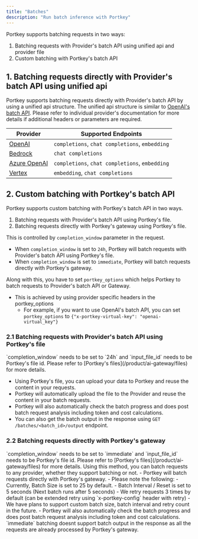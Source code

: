 ```yaml
---
title: "Batches"
description: "Run batch inference with Portkey"
---
```


Portkey supports batching requests in two ways:

1. Batching requests with Provider's batch API using unified api and provider file
2. Custom batching with Portkey's batch API

## 1. Batching requests directly with Provider's batch API using unified api

Portkey supports batching requests directly with Provider's batch API by using a unified api structure.
The unified api structure is similar to [OpenAI's batch API](https://platform.openai.com/docs/guides/batch).
Please refer to individual provider's documentation for more details if additional headers or parameters are required.

| Provider       | Supported Endpoints                          |
|---------------|-------------------------------------------|
| [OpenAI](/integrations/llms/openai/batches) | `completions`, `chat completions`, `embedding` |
| [Bedrock](/integrations/llms/bedrock/batches) | `chat completions` |
| [Azure OpenAI](/integrations/llms/azure-openai/batches) | `completions`, `chat completions`, `embedding` |
| [Vertex](/integrations/llms/vertex-ai) | `embedding`, `chat completions` |



## 2. Custom batching with Portkey's batch API

Portkey supports custom batching with Portkey's batch API in two ways.
1. Batching requests with Provider's batch API using Portkey's file.
2. Batching requests directly with Portkey's gateway using Portkey's file.

This is controlled by `completion_window` parameter in the request.
- When `completion_window` is set to `24h`, Portkey will batch requests with Provider's batch API using Portkey's file.
- When `completion_window` is set to `immediate`, Portkey will batch requests directly with Portkey's gateway.

Along with this, you have to set `portkey_options` which helps Portkey to batch requests to Provider's batch API or Gateway.
- This is achieved by using provider specific headers in the portkey_options
    - For example, if you want to use OpenAI's batch API, you can set `portkey_options` to `{"x-portkey-virtual-key": "openai-virtual_key"}`

### 2.1 Batching requests with Provider's batch API using Portkey's file
<Info>
`completion_window` needs to be set to `24h` and `input_file_id` needs to be Portkey's file id. Please refer to [Portkey's files](/product/ai-gateway/files) for more details.
</Info>

- Using Portkey's file, you can upload your data to Portkey and reuse the content in your requests.
- Portkey will automatically upload the file to the Provider and reuse the content in your batch requests.
- Portkey will also automatically check the batch progress and does post batch request analysis including token and cost calculations.
- You can also get the batch output in the response using `GET /batches/<batch_id>/output` endpoint.

### 2.2 Batching requests directly with Portkey's gateway
<Info>
`completion_window` needs to be set to `immediate` and `input_file_id` needs to be Portkey's file id. Please refer to [Portkey's files](/product/ai-gateway/files) for more details.
</Info>
<Info>
Using this method, you can batch requests to any provider, whether they support batching or not.
</Info>
- Portkey will batch requests directly with Portkey's gateway.
- Please note the following:
    - Currently, Batch Size is set to 25 by default.
    - Batch Interval / Reset is set to 5 seconds (Next batch runs after 5 seconds)
    - We retry requests 3 times by default (can be extended retry using `x-portkey-config` header with retry)
    - We have plans to support custom batch size, batch interval and retry count in the future.
- Portkey will also automatically check the batch progress and does post batch request analysis including token and cost calculations.

<Warning>
    `immediate` batching doesnt support batch output in the response as all the requests are already processed by Portkey's gateway.
</Warning>
